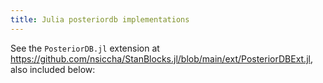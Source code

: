 ```yaml
---
title: Julia posteriordb implementations
---
```

See the `PosteriorDB.jl` extension at [https://github.com/nsiccha/StanBlocks.jl/blob/main/ext/PosteriorDBExt.jl](https://github.com/nsiccha/StanBlocks.jl/blob/main/ext/PosteriorDBExt.jl), also included below: 

```.julia
```